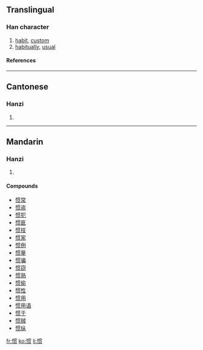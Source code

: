 {{see|慣}}

==Translingual==
===Han character===
{{Han char|rn=61|rad=心|as=08|sn=11|four=|canj=心田十人 (PWJO)}}
# [[habit]], [[custom]]
# [[habitually]], [[usual]]
====References====
{{Han ref|kx=0392.181|hdz=42320.030|uh=60EF|ud=24815}}
----
==Cantonese==
===Hanzi===
{{yue-hanzi|jyut=|y=gwaan3}}
# {{defn|Cantonese}}
----
==Mandarin==
===Hanzi===
{{cmn-hanzi|tra=慣|pin=[[guàn]] ([[guan4]])|wg=kuan<sup>4</sup>}}
# {{defn|Mandarin}}

====Compounds====
*[[惯常]]
*[[惯盗]]
*[[惯犯]]
*[[惯匪]]
*[[惯技]]
*[[惯家]]
*[[惯例]]
*[[惯量]]
*[[惯骗]]
*[[惯窃]]
*[[惯熟]]
*[[惯偷]]
*[[惯性]]
*[[惯用]]
*[[惯用语]]
*[[惯于]]
*[[惯贼]]
*[[惯纵]]

[[fr:惯]]
[[ko:惯]]
[[li:惯]]